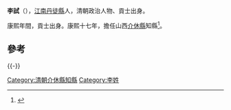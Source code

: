 '''李試'''（{{bd|？||？||catIdx=L李}}），[[江南|江南]][[丹徒縣|丹徒縣]]人，清朝政治人物、貢士出身。

康熙年間，貢士出身。康熙十七年，擔任山西[[介休縣|介休縣]]知縣<ref>{{cite book|author1=政协介休市文史资料委员会|editor=政协介休市文史资料委员会|title=体文史资料 第5辑 清·嘉庆版介体县志专辑 上|date=1994年9月|publisher=政协介休市文史资料委员会|pages=151|accessdate=2016-05-27}}</ref>。

==參考==
{{reflist}}
{{-}}
{{start box}}
{{s-off}}
{{Succession box|[[趙端|趙端]]|[[金一鳳|金一鳳]]|[[清朝|清朝]][[山西省|山西省]][[介休縣|介休縣]][[知縣|知縣]]|<small>康熙十七年（1678年）-康熙十九年（1680年）</small>}}
{{end box}}
{{清朝人物小作品}}
[[Category:清朝介休縣知縣|Category:清朝介休縣知縣]]
[[Category:李姓|Category:李姓]]